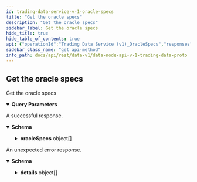 ```yaml
---
id: trading-data-service-v-1-oracle-specs
title: "Get the oracle specs"
description: "Get the oracle specs"
sidebar_label: Get the oracle specs
hide_title: true
hide_table_of_contents: true
api: {"operationId":"Trading Data Service (v1)_OracleSpecs","responses":{"200":{"description":"A successful response.","content":{"application/json":{"schema":{"type":"object","properties":{"oracleSpecs":{"type":"array","items":{"type":"object","properties":{"id":{"type":"string","description":"id is a hash generated from the OracleSpec data."},"createdAt":{"type":"string","format":"int64","title":"Creation Date time"},"updatedAt":{"type":"string","format":"int64","title":"Last Updated timestamp"},"pubKeys":{"type":"array","items":{"type":"string"},"description":"pubKeys is the list of authorized public keys that signed the data for this\noracle. All the public keys in the oracle data should be contained in these\npublic keys."},"filters":{"type":"array","items":{"type":"object","properties":{"key":{"description":"key is the oracle data property key targeted by the filter.","type":"object","properties":{"name":{"type":"string","description":"name is the name of the property."},"type":{"description":"type is the type of the property.","type":"string","enum":["TYPE_UNSPECIFIED","TYPE_EMPTY","TYPE_INTEGER","TYPE_STRING","TYPE_BOOLEAN","TYPE_DECIMAL","TYPE_TIMESTAMP"],"default":"TYPE_UNSPECIFIED"}}},"conditions":{"type":"array","items":{"type":"object","properties":{"operator":{"description":"comparator is the type of comparison to make on the value.","type":"string","enum":["OPERATOR_UNSPECIFIED","OPERATOR_EQUALS","OPERATOR_GREATER_THAN","OPERATOR_GREATER_THAN_OR_EQUAL","OPERATOR_LESS_THAN","OPERATOR_LESS_THAN_OR_EQUAL"],"default":"OPERATOR_UNSPECIFIED"},"value":{"type":"string","description":"value is used by the comparator."}},"title":"Condition describes the condition that must be validated by the"},"description":"conditions are the conditions that should be matched by the data to be\nconsidered of interest."}},"description":"Filter describes the conditions under which an oracle data is considered of\ninterest or not."},"description":"filters describes which oracle data are considered of interest or not for\nthe product (or the risk model)."},"status":{"title":"status describes the status of the oracle spec","type":"string","enum":["STATUS_UNSPECIFIED","STATUS_ACTIVE","STATUS_DEACTIVATED"],"default":"STATUS_UNSPECIFIED","description":"- STATUS_UNSPECIFIED: The default value.\n - STATUS_ACTIVE: STATUS_ACTIVE describes an active oracle spec.\n - STATUS_DEACTIVATED: STATUS_DEACTIVATED describes an oracle spec that is not listening to data\nanymore."}},"description":"An oracle spec describe the oracle data that a product (or a risk model)\nwants to get from the oracle engine.\nThis message contains additional information used by the API."},"title":"The list of oracle specs"}},"title":"The response for a list of withdrawals"}}}},"default":{"description":"An unexpected error response.","content":{"application/json":{"schema":{"type":"object","properties":{"code":{"type":"integer","format":"int32"},"message":{"type":"string"},"details":{"type":"array","items":{"type":"object","properties":{"@type":{"type":"string"}},"additionalProperties":{}}}}}}}}},"parameters":[{"name":"pagination.skip","description":"Skip the number of records specified, default is 0.","in":"query","required":false,"schema":{"type":"string","format":"uint64"}},{"name":"pagination.limit","description":"Limit the number of returned records to the value specified, default is 50.","in":"query","required":false,"schema":{"type":"string","format":"uint64"}},{"name":"pagination.descending","description":"Descending reverses the order of the records returned,\ndefault is true, if false the results will be returned in ascending order.","in":"query","required":false,"schema":{"type":"boolean"}}],"tags":["Trading Data Service (v1)"],"description":"Get the oracle specs","method":"get","path":"/oracle-specs","servers":[{"url":"https://api.n10.testnet.vega.xyz"}],"info":{"title":"data-node/api/v1/trading_data.proto","version":"0.56.0"},"postman":{"name":"Get the oracle specs","description":{"type":"text/plain"},"url":{"path":["oracle-specs"],"host":["{{baseUrl}}"],"query":[{"disabled":false,"description":{"content":"Skip the number of records specified, default is 0.","type":"text/plain"},"key":"pagination.skip","value":""},{"disabled":false,"description":{"content":"Limit the number of returned records to the value specified, default is 50.","type":"text/plain"},"key":"pagination.limit","value":""},{"disabled":false,"description":{"content":"Descending reverses the order of the records returned,\ndefault is true, if false the results will be returned in ascending order.","type":"text/plain"},"key":"pagination.descending","value":""}],"variable":[]},"header":[{"key":"Accept","value":"application/json"}],"method":"GET"}}
sidebar_class_name: "get api-method"
info_path: docs/api/rest/data-v1/data-node-api-v-1-trading-data-proto
---
```



## Get the oracle specs



Get the oracle specs

<details style={{"marginBottom":"1rem"}} data-collapsed={false} open={true}><summary style={{}}><strong>Query Parameters</strong></summary><div><ul><ParamsItem className={"paramsItem"} param={{"name":"pagination.skip","description":"Skip the number of records specified, default is 0.","in":"query","required":false,"schema":{"type":"string","format":"uint64"}}}></ParamsItem><ParamsItem className={"paramsItem"} param={{"name":"pagination.limit","description":"Limit the number of returned records to the value specified, default is 50.","in":"query","required":false,"schema":{"type":"string","format":"uint64"}}}></ParamsItem><ParamsItem className={"paramsItem"} param={{"name":"pagination.descending","description":"Descending reverses the order of the records returned,\ndefault is true, if false the results will be returned in ascending order.","in":"query","required":false,"schema":{"type":"boolean"}}}></ParamsItem></ul></div></details><div><ApiTabs><TabItem label={"200"} value={"200"}><div>

A successful response.

</div><div><MimeTabs groupId={"mime-type"}><TabItem label={"application/json"} value={"application/json"}><SchemaTabs groupId={"schema-tabs"}><TabItem label={"Schema"} value={"Schema"}><details style={{}} data-collapsed={false} open={true}><summary style={{"textAlign":"left"}}><strong>Schema</strong></summary><div style={{"textAlign":"left","marginLeft":"1rem"}}></div><ul style={{"marginLeft":"1rem"}}><SchemaItem collapsible={true} className={"schemaItem"}><details style={{}}><summary style={{}}><strong>oracleSpecs</strong><span style={{"opacity":"0.6"}}> object[]</span></summary><div style={{"marginLeft":"1rem"}}><SchemaItem collapsible={false} name={"id"} required={false} schemaDescription={"id is a hash generated from the OracleSpec data."} schemaName={"string"} qualifierMessage={undefined} defaultValue={undefined}></SchemaItem><SchemaItem collapsible={false} name={"createdAt"} required={false} schemaDescription={undefined} schemaName={"int64"} qualifierMessage={undefined} defaultValue={undefined}></SchemaItem><SchemaItem collapsible={false} name={"updatedAt"} required={false} schemaDescription={undefined} schemaName={"int64"} qualifierMessage={undefined} defaultValue={undefined}></SchemaItem><SchemaItem collapsible={false} name={"pubKeys"} required={false} schemaDescription={"pubKeys is the list of authorized public keys that signed the data for this\noracle. All the public keys in the oracle data should be contained in these\npublic keys."} schemaName={"string[]"} qualifierMessage={undefined} defaultValue={undefined}></SchemaItem><SchemaItem collapsible={true} className={"schemaItem"}><details style={{}}><summary style={{}}><strong>filters</strong><span style={{"opacity":"0.6"}}> object[]</span></summary><div style={{"marginLeft":"1rem"}}><div style={{"marginTop":".5rem","marginBottom":".5rem"}}>

filters describes which oracle data are considered of interest or not for
the product (or the risk model).

</div><SchemaItem collapsible={true} className={"schemaItem"}><details style={{}}><summary style={{}}><strong>key</strong><span style={{"opacity":"0.6"}}> object</span></summary><div style={{"marginLeft":"1rem"}}><div style={{"marginTop":".5rem","marginBottom":".5rem"}}>

key is the oracle data property key targeted by the filter.

</div><SchemaItem collapsible={false} name={"name"} required={false} schemaDescription={"name is the name of the property."} schemaName={"string"} qualifierMessage={undefined} defaultValue={undefined}></SchemaItem><SchemaItem collapsible={false} name={"type"} required={false} schemaDescription={"type is the type of the property."} schemaName={"string"} qualifierMessage={"**Possible values:** [`TYPE_UNSPECIFIED`, `TYPE_EMPTY`, `TYPE_INTEGER`, `TYPE_STRING`, `TYPE_BOOLEAN`, `TYPE_DECIMAL`, `TYPE_TIMESTAMP`]"} defaultValue={"TYPE_UNSPECIFIED"}></SchemaItem></div></details></SchemaItem><SchemaItem collapsible={true} className={"schemaItem"}><details style={{}}><summary style={{}}><strong>conditions</strong><span style={{"opacity":"0.6"}}> object[]</span></summary><div style={{"marginLeft":"1rem"}}><div style={{"marginTop":".5rem","marginBottom":".5rem"}}>

conditions are the conditions that should be matched by the data to be
considered of interest.

</div><SchemaItem collapsible={false} name={"operator"} required={false} schemaDescription={"comparator is the type of comparison to make on the value."} schemaName={"string"} qualifierMessage={"**Possible values:** [`OPERATOR_UNSPECIFIED`, `OPERATOR_EQUALS`, `OPERATOR_GREATER_THAN`, `OPERATOR_GREATER_THAN_OR_EQUAL`, `OPERATOR_LESS_THAN`, `OPERATOR_LESS_THAN_OR_EQUAL`]"} defaultValue={"OPERATOR_UNSPECIFIED"}></SchemaItem><SchemaItem collapsible={false} name={"value"} required={false} schemaDescription={"value is used by the comparator."} schemaName={"string"} qualifierMessage={undefined} defaultValue={undefined}></SchemaItem></div></details></SchemaItem></div></details></SchemaItem><SchemaItem collapsible={false} name={"status"} required={false} schemaDescription={"- STATUS_UNSPECIFIED: The default value.\n - STATUS_ACTIVE: STATUS_ACTIVE describes an active oracle spec.\n - STATUS_DEACTIVATED: STATUS_DEACTIVATED describes an oracle spec that is not listening to data\nanymore."} schemaName={"status describes the status of the oracle spec"} qualifierMessage={"**Possible values:** [`STATUS_UNSPECIFIED`, `STATUS_ACTIVE`, `STATUS_DEACTIVATED`]"} defaultValue={"STATUS_UNSPECIFIED"}></SchemaItem></div></details></SchemaItem></ul></details></TabItem><TabItem label={"Example (from schema)"} value={"Example (from schema)"}><ResponseSamples responseExample={"{\n  \"oracleSpecs\": [\n    {\n      \"id\": \"string\",\n      \"createdAt\": \"string\",\n      \"updatedAt\": \"string\",\n      \"pubKeys\": [\n        \"string\"\n      ],\n      \"filters\": [\n        {\n          \"key\": {\n            \"name\": \"string\",\n            \"type\": \"TYPE_UNSPECIFIED\"\n          },\n          \"conditions\": [\n            {\n              \"operator\": \"OPERATOR_UNSPECIFIED\",\n              \"value\": \"string\"\n            }\n          ]\n        }\n      ],\n      \"status\": \"STATUS_UNSPECIFIED\"\n    }\n  ]\n}"} language={"json"}></ResponseSamples></TabItem></SchemaTabs></TabItem></MimeTabs></div></TabItem><TabItem label={"default"} value={"default"}><div>

An unexpected error response.

</div><div><MimeTabs groupId={"mime-type"}><TabItem label={"application/json"} value={"application/json"}><SchemaTabs groupId={"schema-tabs"}><TabItem label={"Schema"} value={"Schema"}><details style={{}} data-collapsed={false} open={true}><summary style={{"textAlign":"left"}}><strong>Schema</strong></summary><div style={{"textAlign":"left","marginLeft":"1rem"}}></div><ul style={{"marginLeft":"1rem"}}><SchemaItem collapsible={false} name={"code"} required={false} schemaDescription={undefined} schemaName={"int32"} qualifierMessage={undefined} defaultValue={undefined}></SchemaItem><SchemaItem collapsible={false} name={"message"} required={false} schemaDescription={undefined} schemaName={"string"} qualifierMessage={undefined} defaultValue={undefined}></SchemaItem><SchemaItem collapsible={true} className={"schemaItem"}><details style={{}}><summary style={{}}><strong>details</strong><span style={{"opacity":"0.6"}}> object[]</span></summary><div style={{"marginLeft":"1rem"}}><SchemaItem collapsible={false} name={"@type"} required={false} schemaDescription={undefined} schemaName={"string"} qualifierMessage={undefined} defaultValue={undefined}></SchemaItem></div></details></SchemaItem></ul></details></TabItem><TabItem label={"Example (from schema)"} value={"Example (from schema)"}><ResponseSamples responseExample={"{\n  \"code\": 0,\n  \"message\": \"string\",\n  \"details\": [\n    {\n      \"@type\": \"string\"\n    }\n  ]\n}"} language={"json"}></ResponseSamples></TabItem></SchemaTabs></TabItem></MimeTabs></div></TabItem></ApiTabs></div>
      